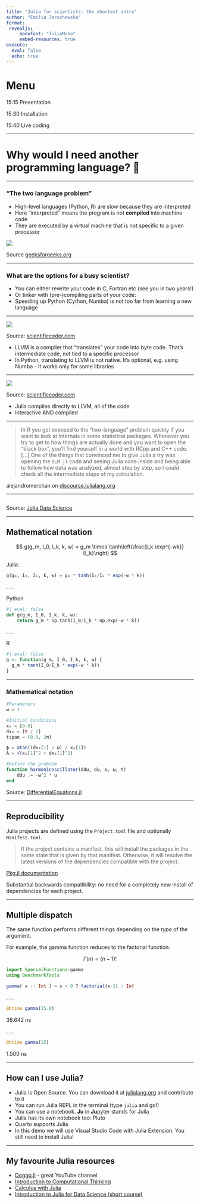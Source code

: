 ```yaml
---
title: "Julia for scientists: the shortest intro"
author: "Emilia Jarochowska"
format: 
 revealjs:
     monofont: "JuliaMono"
     embed-resources: true
execute:
  eval: false
  echo: true
---
```


# Menu

15:15 Presentation

15:30 Installation

15:40 Live coding

---

# Why would I need another programming language? 🤨

---

### "The two language problem" {.smaller}

* High-level languages (Python, R) are slow because they are interpreted
* Here "interpreted" means the program is not **compiled** into machine code
* They are executed by a virtual machine that is not specific to a given processor

![](https://media.geeksforgeeks.org/wp-content/uploads/20230809115142/Internal-working-of-Python-(1).gif)

Source [geeksforgeeks.org](https://www.geeksforgeeks.org/internal-working-of-python/)

---

### What are the options for a busy scientist? {.smaller}

::: {.incremental}
* You can either rewrite your code in C, Fortran etc (see you in two years!)
* Or tinker with (pre-)compiling parts of your code:
* Speeding up Python (Cython, Numba) is not too far from learning a new language
:::

--- 

![](https://cdn.hashnode.com/res/hashnode/image/upload/v1683037618888/f615721e-9a2f-499f-af64-a8102a58c4eb.png?auto=compress,format&format=webp")

Source: [scientificcoder.com](https://scientificcoder.com/how-to-solve-the-two-language-problem)

::: {.incremental}
* LLVM is a compiler that "translates" your code into byte code. That's intermediate code, not tied to a specific processor
* In Python, translating to LLVM is not native. It's optional, e.g. using Numba - it works only for some libraries
:::

----

![](https://cdn.hashnode.com/res/hashnode/image/upload/v1683037634944/a8634473-0686-4172-ba4d-e6fd79dd1390.png?auto=compress,format&format=webp")

Source: [scientificcoder.com](https://scientificcoder.com/how-to-solve-the-two-language-problem)

* Julia compiles directly to LLVM, all of the code
* Interactive AND compiled

---- 

> In R you get exposed to the “two-language” problem quickly if you want to look at internals in some statistical packages. Whenever you try to get to how things are actually done and you want to open the “black box”, you’ll find yourself in a world with RCpp and C++ code. [...] One of the things that convinced me to give Julia a try was opening the `GLM.jl` code and seeing Julia code inside and being able to follow how data was analyzed, almost step by step, so I could check all the intermediate steps of my calculation.

alejandromerchan on [discourse.julialang.org](https://discourse.julialang.org)

----

<img data-src="https://juliadatascience.io/images/language_comparisons.png" />

Source: [Julia Data Science](https://juliadatascience.io/julia_accomplish)

----

## Mathematical notation {.smaller}

$$ g(g_m, I_0, I_k, k, w) = g_m \times \tanh\left(\frac{I_k \exp^{-wk}}{I_k}\right) $$

Julia:
```julia
g(gₘ, I₀, Iₖ, k, w) = gₘ * tanh(I₀/Iₖ * exp(-w * k))
```

. . .

Python
```python
#| eval: false
def g(g_m, I_0, I_k, k, w):
    return g_m * np.tanh(I_0/I_k * np.exp(-w * k))
```

. . .

R
```r
#| eval: false
g <- function(g_m, I_0, I_k, k, w) {
  g_m * tanh(I_0/I_k * exp(-w * k))
}
```

----

###  Mathematical notation

```julia
#Parameters
ω = 1

#Initial Conditions
x₀ = [0.0]
dx₀ = [π / 2]
tspan = (0.0, 2π)

ϕ = atan((dx₀[1] / ω) / x₀[1])
A = √(x₀[1]^2 + dx₀[1]^2)

#Define the problem
function harmonicoscillator(ddu, du, u, ω, t)
    ddu .= -ω^2 * u
end
```

Source: [DifferentialEquations.jl](https://docs.sciml.ai/DiffEqDocs/stable/examples/classical_physics/)

----

## Reproducibility

Julia projects are defined using the `Project.toml` file and optionally `Manifest.toml`.

> If the project contains a manifest, this will install the packages in the same state that is given by that manifest. Otherwise, it will resolve the latest versions of the dependencies compatible with the project.

[Pkg.jl documentation](https://pkgdocs.julialang.org/v1/environments/)

Substantial backwards compatibility: no need for a completely new install of dependencies for each project.

----

## Multiple dispatch {.smaller}

The same function performs different things depending on the *type* of the argument.

For example, the gamma function reduces to the factorial function:

$$ \Gamma(n) = (n - 1)! $$

```julia
import SpecialFunctions:gamma
using BenchmarkTools

gamma( x :: Int ) = x > 0 ? factorial(x-1) : Inf
```

. . .


```julia
@btime gamma(15.0)
```
  38.642 ns

. . .

```julia
@btime gamma(15)
```
  1.500 ns

----

## How can I use Julia?

::: {.incremental}
* Julia is Open Source. You can download it at [julialang.org](https://julialang.org) and contribute to it
* You can run Julia REPL in the terminal (type `julia` and go!)
* You can use a notebook. **Ju** in **Ju**pyter stands for Julia
* Julia has its own notebook too: Pluto
* Quarto supports Julia 
* In this demo we will use Visual Studio Code with Julia Extension. You still need to install Julia! 
:::

----

## My favourite Julia resources

::: {.incremental}
* [Doggo.jl](https://www.youtube.com/@doggodotjl) - great YouTube channel
* [Introduction to Computational Thinking](https://computationalthinking.mit.edu/Fall23/)
* [Calculus with Julia](https://jverzani.github.io/CalculusWithJuliaNotes.jl/)
* [Introduction to Julia for Data Science (short course)](https://github.com/pszufe/2024_MIT_18.S097_Introduction-to-Julia-for-Data-Science/)
:::

